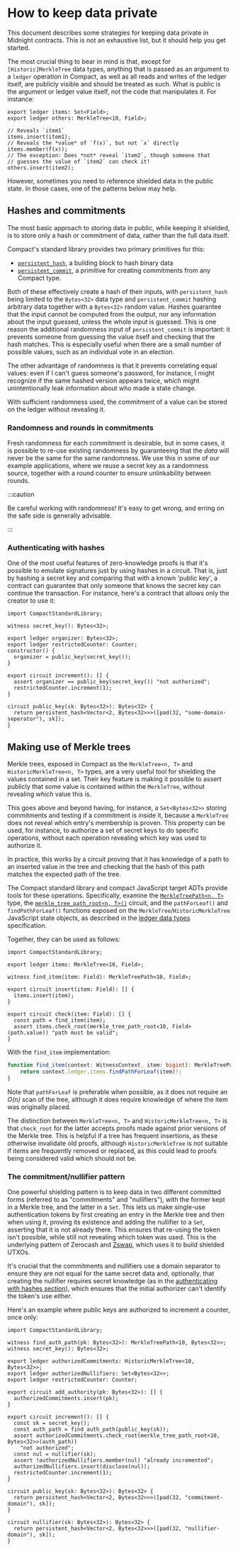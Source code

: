 ---
---

# How to keep data private

This document describes some strategies for keeping data private in
Midnight contracts. This is not an exhaustive list, but it should help
you get started.

The most crucial thing to bear in mind is that, except for
`[Historic]MerkleTree` data types, anything that is passed as an
argument to a `ledger` operation in Compact, as well as all reads and
writes of the ledger itself, are publicly visible and should be
treated as such.  What is public is the argument or ledger value
itself, not the code that manipulates it. For instance:

```compact
export ledger items: Set<Field>;
export ledger others: MerkleTree<10, Field>;

// Reveals `item1`
items.insert(item1);
// Reveals the *value* of `f(x)`, but not `x` directly
items.member(f(x));
// The exception: Does *not* reveal `item2`, though someone that
// guesses the value of `item2` can check it!
others.insert(item2);
```

However, sometimes you need to reference shielded data in the public state. In
those cases, one of the patterns below may help.

## Hashes and commitments

The most basic approach to storing data in public, while keeping it shielded, is
to store only a hash or commitment of data, rather than the full data itself.

Compact's standard library provides two primary primitives for this:

- [`persistent_hash`](../reference/compact/compact-std-library/exports#persistent_hash),
  a building block to hash binary data
- [`persistent_commit`](../reference/compact/compact-std-library/exports#persistent_commit),
  a primitive for creating commitments from any Compact type.

Both of these effectively create a hash of their inputs, with `persistent_hash`
being limited to the `Bytes<32>` data type and `persistent_commit` hashing
arbitrary data together with a `Bytes<32>` random value.  Hashes guarantee that
the input cannot be computed from the output, nor any information about the
input guessed, unless the whole input is guessed.  This is one reason the additional
randomness input of `persistent_commit` is important: it prevents someone from
guessing the value itself and checking that the hash matches.  This is
especially useful when there are a small number of possible values, such as an
individual vote in an election.

The other advantage of randomness is that it prevents correlating equal values:
even if I can't guess someone's password, for instance, I might recognize if the
same hashed version appears twice, which might unintentionally leak information about who made
a state change.

With sufficient randomness used, the commitment of a value can be stored on the
ledger without revealing it.

### Randomness and rounds in commitments

Fresh randomness for each commitment is desirable, but in some cases, it is
possible to re-use existing randomness by guaranteeing that the
*data* will never be the same for the same randomness.  We use this in some of
our example applications, where we reuse a secret key as a randomness source, 
together with a round counter to ensure unlinkability between rounds.

:::caution

Be careful working with randomness! It's easy to get wrong, and erring on
the safe side is generally advisable.

:::

### Authenticating with hashes

One of the most useful features of zero-knowledge proofs is that it's possible to emulate
signatures just by using hashes in a circuit. That is, just by hashing a secret
key and comparing that with a known 'public key', a contract can guarantee that only
someone that knows the secret key can continue the transaction. For instance,
here's a contract that allows only the creator to use it:

```compact
import CompactStandardLibrary;

witness secret_key(): Bytes<32>;

export ledger organizer: Bytes<32>;
export ledger restrictedCounter: Counter;
constructor() {
  organizer = public_key(secret_key());
}

export circuit increment(): [] {
  assert organizer == public_key(secret_key()) "not authorized";
  restrictedCounter.increment(1);
}

circuit public_key(sk: Bytes<32>): Bytes<32> {
  return persistent_hash<Vector<2, Bytes<32>>>([pad(32, "some-domain-seperator"), sk]);
}
```

## Making use of Merkle trees

Merkle trees, exposed in Compact as the `MerkleTree<n, T>` and
`HistoricMerkleTree<n, T>` types, are a very useful tool for shielding the
values contained in a set. Their key feature is making it possible to
assert publicly that some value is contained within the `MerkleTree`, without
revealing *which* value this is.

This goes above and beyond having, for instance, a `Set<Bytes<32>>` storing
commitments and testing if a commitment is inside it, because a `MerkleTree` does
not reveal which entry's membership is proven. This property can be used, for
instance, to authorize a set of secret keys to do specific operations, without
each operation revealing which key was used to authorize it.

In practice, this works by a circuit proving that it has knowledge of
a path to an inserted value in the tree and checking that the hash of
this path matches the expected path of the tree.

The Compact standard library and compact JavaScript target ADTs provide tools
for these operations. Specifically, examine the 
[`MerkleTreePath<n, T>`](../reference/compact/compact-std-library/exports#merkletreepath) type, the
[`merkle_tree_path_root<n, T>()`](../reference/compact/compact-std-library/exports#merkle_tree_path_root)
circuit, and the `pathForLeaf()` and `findPathForLeaf()` functions exposed
on the `MerkleTree`/`HistoricMerkleTree` JavaScript state objects, as described in
the [ledger data types](../reference/compact/ledger-adt) specification.

Together, they can be used as follows:

```compact
import CompactStandardLibrary;

export ledger items: MerkleTree<10, Field>;

witness find_item(item: Field): MerkleTreePath<10, Field>;

export circuit insert(item: Field): [] {
  items.insert(item);
}

export circuit check(item: Field): [] {
  const path = find_item(item);
  assert items.check_root(merkle_tree_path_root<10, Field>(path.value)) "path must be valid";
}
```

With the `find_item` implementation:

```typescript
function find_item(context: WitnessContext, item: bigint): MerkleTreePath<bigint> {
    return context.ledger.items.findPathForLeaf(item)!;
}
```

Note that `pathForLeaf` is preferable when possible, as it does not require an
*O(n)* scan of the tree, although it does require knowledge of where the item was
originally placed.

The distinction between `MerkleTree<n, T>` and `HistoricMerkleTree<n, T>` is
that `check_root` for the latter accepts proofs made against prior versions of
the Merkle tree. This is helpful if a tree has frequent insertions, as these
otherwise invalidate old proofs, although `HistoricMerkleTree` is not suitable if
items are frequently removed or replaced, as this could lead to proofs being
considered valid which should not be.

### The commitment/nullifier pattern

One powerful shielding pattern is to keep data in two different committed forms (referred
to as "commitments" and "nullifiers"), with the former kept in a Merkle tree,
and the latter in a `Set`. This lets us make single-use authentication tokens
by first creating an entry in the Merkle tree and then when using it, proving
its existence and adding the nullifier to a `Set`, asserting that it is not already
there. This ensures that re-using the token isn't possible, while still not
revealing which token was used. This is the underlying pattern of Zerocash and [Zswap](./zswap.mdx), which uses it to build shielded UTXOs.

It's crucial that the commitments and nullifiers use a domain separator to
ensure they are not equal for the same secret data and, optionally, that creating the nullifier requires
secret knowledge (as in the [authenticating with hashes
section](#authenticating-with-hashes)), which ensures that the initial
authorizer can't identify the token's use either.

Here's an example where public keys are authorized to increment a counter, once
only:

```compact
import CompactStandardLibrary;

witness find_auth_path(pk: Bytes<32>): MerkleTreePath<10, Bytes<32>>;
witness secret_key(): Bytes<32>;

export ledger authorizedCommitments: HistoricMerkleTree<10, Bytes<32>>;
export ledger authorizedNullifiers: Set<Bytes<32>>;
export ledger restrictedCounter: Counter;

export circuit add_authority(pk: Bytes<32>): [] {
  authorizedCommitments.insert(pk);
}

export circuit increment(): [] {
  const sk = secret_key();
  const auth_path = find_auth_path(public_key(sk));
  assert authorizedCommitments.check_root(merkle_tree_path_root<10, Bytes<32>>(auth_path))
    "not authorized";
  const nul = nullifier(sk);
  assert !authorizedNullifiers.member(nul) "already incremented";
  authorizedNullifiers.insert(disclose(nul));
  restrictedCounter.increment(1);
}

circuit public_key(sk: Bytes<32>): Bytes<32> {
  return persistent_hash<Vector<2, Bytes<32>>>([pad(32, "commitment-domain"), sk]);
}

circuit nullifier(sk: Bytes<32>): Bytes<32> {
  return persistent_hash<Vector<2, Bytes<32>>>([pad(32, "nullifier-domain"), sk]);
}
```
